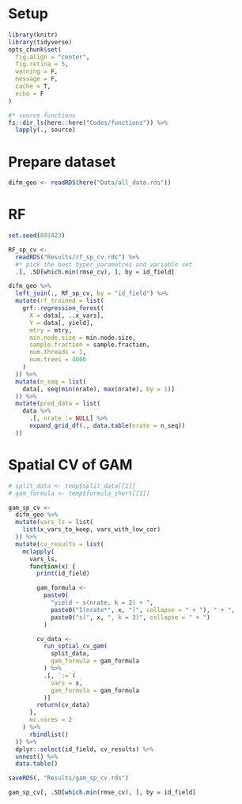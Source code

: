 # Setup

```r
library(knitr)
library(tidyverse)
opts_chunk$set(
  fig.align = "center",
  fig.retina = 5,
  warning = F,
  message = F,
  cache = T,
  echo = F
)

#* source functions
fs::dir_ls(here::here("Codes/functions")) %>%
  lapply(., source)
```

# Prepare dataset

```r
difm_geo <- readRDS(here("Data/all_data.rds"))
```

# RF

```r
set.seed(893423)

RF_sp_cv <-
  readRDS("Results/rf_sp_cv.rds") %>%
  #* pick the best hyper parametres and variable set
  .[, .SD[which.min(rmse_cv), ], by = id_field]

difm_geo %>%
  left_join(., RF_sp_cv, by = "id_field") %>%
  mutate(rf_trained = list(
    grf::regression_forest(
      X = data[, ..x_vars],
      Y = data[, yield],
      mtry = mtry,
      min.node.size = min.node.size,
      sample.fraction = sample.fraction,
      num.threads = 1,
      num.trees = 4000
    )
  )) %>%
  mutate(n_seq = list(
    data[, seq(min(nrate), max(nrate), by = 1)]
  )) %>%
  mutate(pred_data = list(
    data %>%
      .[, nrate := NULL] %>%
      expand_grid_df(., data.table(nrate = n_seq))
  ))
```

# Spatial CV of GAM

```r
# split_data <- temp$split_data[[1]]
# gam_formula <- temp$formula_short[[1]]

gam_sp_cv <-
  difm_geo %>%
  mutate(vars_ls = list(
    list(x_vars_to_keep, vars_with_low_cor)
  )) %>%
  mutate(cv_results = list(
    mclapply(
      vars_ls,
      function(x) {
        print(id_field)

        gam_formula <-
          paste0(
            "yield ~ s(nrate, k = 2) + ",
            paste0("I(nrate*", x, ")", collapse = " + "), " + ",
            paste0("s(", x, ", k = 3)", collapse = " + ")
          )

        cv_data <-
          run_sptial_cv_gam(
            split_data,
            gam_formula = gam_formula
          ) %>%
          .[, `:=`(
            vars = x,
            gam_formula = gam_formula
          )]
        return(cv_data)
      },
      mc.cores = 2
    ) %>%
      rbindlist()
  )) %>%
  dplyr::select(id_field, cv_results) %>%
  unnest() %>%
  data.table()

saveRDS(, "Results/gam_sp_cv.rds")

gam_sp_cv[, .SD[which.min(rmse_cv), ], by = id_field]
```
